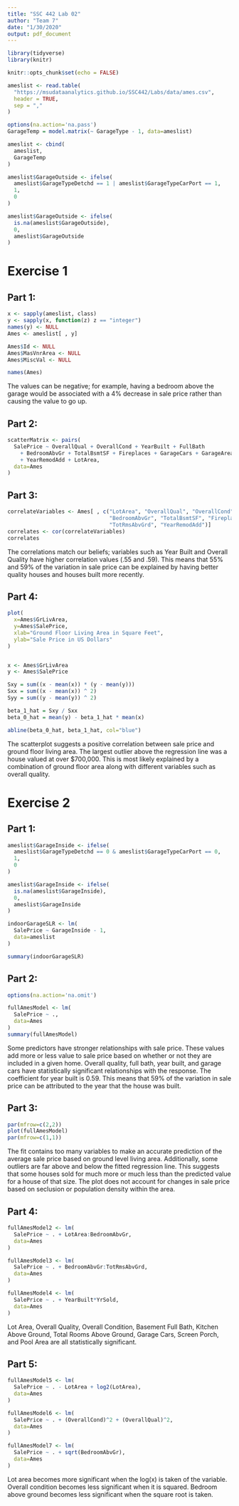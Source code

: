 ```yaml
---
title: "SSC 442 Lab 02"
author: "Team 7"
date: "1/30/2020"
output: pdf_document
---
```


```r
library(tidyverse)
library(knitr)
```

```r
knitr::opts_chunk$set(echo = FALSE)
```

```r
ameslist <- read.table(
  "https://msudataanalytics.github.io/SSC442/Labs/data/ames.csv",
  header = TRUE,
  sep = ","
)

options(na.action='na.pass')
GarageTemp = model.matrix(~ GarageType - 1, data=ameslist)

ameslist <- cbind(
  ameslist, 
  GarageTemp
)

ameslist$GarageOutside <- ifelse(
  ameslist$GarageTypeDetchd == 1 | ameslist$GarageTypeCarPort == 1, 
  1, 
  0
)

ameslist$GarageOutside <- ifelse(
  is.na(ameslist$GarageOutside),
  0,
  ameslist$GarageOutside
)
```



# **Exercise 1**
## Part 1:
```r
x <- sapply(ameslist, class)
y <- sapply(x, function(z) z == "integer")
names(y) <- NULL
Ames <- ameslist[ , y]

Ames$Id <- NULL
Ames$MasVnrArea <- NULL
Ames$MiscVal <- NULL

names(Ames)
```

The values can be negative; for example, having a bedroom above the garage would be associated with a 4% decrease in sale price rather than causing the value to go up.

## Part 2:
```r
scatterMatrix <- pairs(
  SalePrice ~ OverallQual + OverallCond + YearBuilt + FullBath 
    + BedroomAbvGr + TotalBsmtSF + Fireplaces + GarageCars + GarageArea + TotRmsAbvGrd
    + YearRemodAdd + LotArea,
  data=Ames
)
```



## Part 3:
```r
correlateVariables <- Ames[ , c("LotArea", "OverallQual", "OverallCond", "YearBuilt", "FullBath", 
                                "BedroomAbvGr", "TotalBsmtSF", "Fireplaces", "GarageCars", "GarageArea", 
                                "TotRmsAbvGrd", "YearRemodAdd")]
correlates <- cor(correlateVariables)
correlates
```

The correlations match our beliefs; variables such as Year Built and Overall Quality have higher correlation values (.55 and .59). This means that 55% and 59% of the variation in sale price can be explained by having better quality houses and houses built more recently.

## Part 4:
```r
plot(
  x=Ames$GrLivArea,
  y=Ames$SalePrice,
  xlab="Ground Floor Living Area in Square Feet",
  ylab="Sale Price in US Dollars"
)


x <- Ames$GrLivArea
y <- Ames$SalePrice

Sxy = sum((x - mean(x)) * (y - mean(y)))
Sxx = sum((x - mean(x)) ^ 2)
Syy = sum((y - mean(y)) ^ 2)

beta_1_hat = Sxy / Sxx
beta_0_hat = mean(y) - beta_1_hat * mean(x)

abline(beta_0_hat, beta_1_hat, col="blue")
```

The scatterplot suggests a positive correlation between sale price and ground floor living area. The largest outlier above the regression line was a house valued at over $700,000. This is most likely explained by a combination of ground floor area along with different variables such as overall quality.

# **Exercise 2**
## Part 1:
```r
ameslist$GarageInside <- ifelse(
  ameslist$GarageTypeDetchd == 0 & ameslist$GarageTypeCarPort == 0, 
  1, 
  0
)

ameslist$GarageInside <- ifelse(
  is.na(ameslist$GarageInside),
  0,
  ameslist$GarageInside
)

indoorGarageSLR <- lm(
  SalePrice ~ GarageInside - 1,
  data=ameslist
)

summary(indoorGarageSLR)
```



## Part 2:
```r
options(na.action='na.omit')

fullAmesModel <- lm(
  SalePrice ~ .,
  data=Ames
)
summary(fullAmesModel)
```

Some predictors have stronger relationships with sale price. These values add more or less value to sale price based on whether or not they are included in a given home. Overall quality, full bath, year built, and garage cars have statistically significant relationships with the response. The coefficient for year built is 0.59. This means that 59% of the variation in sale price can be attributed to the year that the house was built.

## Part 3:
```r
par(mfrow=c(2,2))
plot(fullAmesModel)
par(mfrow=c(1,1))
```

The fit contains too many variables to make an accurate prediction of the average sale price based on ground level living area. Additionally, some outliers are far above and below the fitted regression line. This suggests that some houses sold for much more or much less than the predicted value for a house of that size. The plot does not account for changes in sale price based on seclusion or population density within the area.

## Part 4:
```r
fullAmesModel2 <- lm(
  SalePrice ~ . + LotArea:BedroomAbvGr,
  data=Ames
)

fullAmesModel3 <- lm(
  SalePrice ~ . + BedroomAbvGr:TotRmsAbvGrd,
  data=Ames
)

fullAmesModel4 <- lm(
  SalePrice ~ . + YearBuilt*YrSold,
  data=Ames
)
```

Lot Area, Overall Quality, Overall Condition, Basement Full Bath, Kitchen Above Ground, Total Rooms Above Ground, Garage Cars, Screen Porch, and Pool Area are all statistically significant.

## Part 5:
```r
fullAmesModel5 <- lm(
  SalePrice ~ . - LotArea + log2(LotArea),
  data=Ames
)

fullAmesModel6 <- lm(
  SalePrice ~ . + (OverallCond)^2 + (OverallQual)^2,
  data=Ames
)

fullAmesModel7 <- lm(
  SalePrice ~ . + sqrt(BedroomAbvGr),
  data=Ames
)
```

Lot area becomes more significant when the log(x) is taken of the variable. Overall condition becomes less significant when it is squared. Bedroom above ground becomes less significant when the square root is taken.
